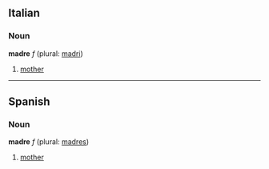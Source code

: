 ==Italian==
===Noun===
'''madre''' ''f'' (plural: [[madri]])

# [[mother]]

----

==Spanish==
===Noun===
'''madre''' ''f'' (plural: [[madres]])

# [[mother]]